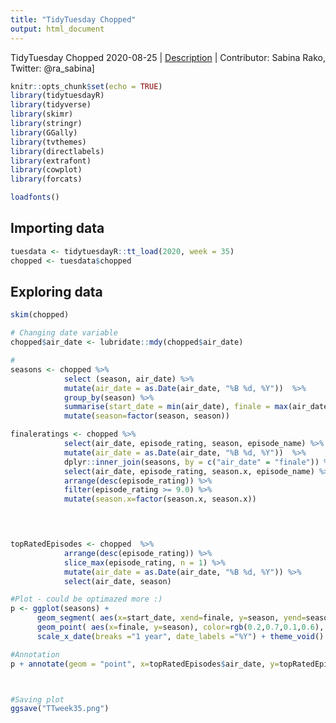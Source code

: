 ---
title: "TidyTuesday Chopped"
output: html_document
---
TidyTuesday Chopped 2020-08-25 |
[Description](https://github.com/rfordatascience/tidytuesday/blob/master/data/2020/2020-08-25/readme.md) |
Contributor: Sabina Rako, Twitter: @ra_sabina]

```{r setup, include=FALSE}
knitr::opts_chunk$set(echo = TRUE)
library(tidytuesdayR)
library(tidyverse)
library(skimr)
library(stringr)
library(GGally)
library(tvthemes)
library(directlabels)
library(extrafont)
library(cowplot)
library(forcats)

loadfonts()

```


## Importing data

```{r include=FALSE}
tuesdata <- tidytuesdayR::tt_load(2020, week = 35)
chopped <- tuesdata$chopped
```

## Exploring data

```{r}
skim(chopped)

```
```{r}
# Changing date variable
chopped$air_date <- lubridate::mdy(chopped$air_date)

#
seasons <- chopped %>% 
            select (season, air_date) %>% 
            mutate(air_date = as.Date(air_date, "%B %d, %Y"))  %>%
            group_by(season) %>% 
            summarise(start_date = min(air_date), finale = max(air_date)) %>% 
            mutate(season=factor(season, season))

finaleratings <- chopped %>% 
            select(air_date, episode_rating, season, episode_name) %>% 
            mutate(air_date = as.Date(air_date, "%B %d, %Y"))  %>%
            dplyr::inner_join(seasons, by = c("air_date" = "finale")) %>% 
            select(air_date, episode_rating, season.x, episode_name) %>% 
            arrange(desc(episode_rating)) %>% 
            filter(episode_rating >= 9.0) %>%
            mutate(season.x=factor(season.x, season.x))


  

topRatedEpisodes <- chopped  %>% 
            arrange(desc(episode_rating)) %>%
            slice_max(episode_rating, n = 1) %>% 
            mutate(air_date = as.Date(air_date, "%B %d, %Y")) %>% 
            select(air_date, season)

#Plot - could be optimazed more :)
p <- ggplot(seasons) +
      geom_segment( aes(x=start_date, xend=finale, y=season, yend=season), color="grey", size=2, alpha = 0.7) +
      geom_point( aes(x=finale, y=season), color=rgb(0.2,0.7,0.1,0.6), size=2) + 
      scale_x_date(breaks ="1 year", date_labels ="%Y") + theme_void()

#Annotation
p + annotate(geom = "point", x=topRatedEpisodes$air_date, y=topRatedEpisodes$season, size = 2, alpha = 0.5, color="red") + annotate(geom = "text", x=seasons$start_date - 100, y=seasons$season, label=seasons$season, size = 5) + annotate("rect", xmin = as.Date("2009-01-01"), xmax = as.Date("2009-12-31"), ymin = -1, ymax = 48, alpha = .2, fill="#fdbb6d") + annotate(geom = "text", x=as.Date("2009-06-01"), y=47, label="2009", size = 8) + annotate("rect", xmin = as.Date("2010-01-01"), xmax = as.Date("2010-12-31"), ymin = -1, ymax = 48, alpha = .1, fill="#fdbb6d") + annotate(geom = "text", x=as.Date("2010-06-01"), y=47, label="2010", size = 8) + annotate("rect", xmin = as.Date("2011-01-01"), xmax = as.Date("2011-12-31"), ymin = -1, ymax = 48, alpha = .2, fill="#fdbb6d") + annotate(geom = "text", x=as.Date("2011-06-01"), y=47, label="2011", size = 8) + annotate("rect", xmin = as.Date("2012-01-01"), xmax = as.Date("2012-12-31"), ymin = -1, ymax = 48, alpha = .1, fill="#fdbb6d") + annotate(geom = "text", x=as.Date("2012-06-01"), y=47, label="2012", size = 8) + annotate("rect", xmin = as.Date("2013-01-01"), xmax = as.Date("2013-12-31"), ymin = -1, ymax = 48, alpha = .2, fill="#fdbb6d") + annotate(geom = "text", x=as.Date("2013-06-01"), y=47, label="2013", size = 8) + annotate("rect", xmin = as.Date("2014-01-01"), xmax = as.Date("2014-12-31"), ymin = -1, ymax = 48, alpha = .1, fill="#fdbb6d") + annotate(geom = "text", x=as.Date("2014-06-01"), y=47, label="2014", size = 8) + annotate("rect", xmin = as.Date("2015-01-01"), xmax = as.Date("2015-12-31"), ymin = -1, ymax = 48, alpha = .2, fill="#fdbb6d") + annotate(geom = "text", x=as.Date("2015-06-01"), y=47, label="2015", size = 8)  + annotate("rect", xmin = as.Date("2016-01-01"), xmax = as.Date("2016-12-31"), ymin = -1, ymax = 48, alpha = .1, fill="#fdbb6d") + annotate(geom = "text", x=as.Date("2016-06-01"), y=47, label="2016", size = 8) + annotate("rect", xmin = as.Date("2017-01-01"), xmax = as.Date("2017-12-31"), ymin = -1, ymax = 48, alpha = .2, fill="#fdbb6d") + annotate(geom = "text", x=as.Date("2017-06-01"), y=47, label="2017", size = 8)  + annotate("rect", xmin = as.Date("2018-01-01"), xmax = as.Date("2018-12-31"), ymin = -1, ymax = 48, alpha = .1, fill="#fdbb6d") + annotate(geom = "text", x=as.Date("2018-06-01"), y=47, label="2018", size = 8)  + annotate("rect", xmin = as.Date("2019-01-01"), xmax = as.Date("2019-12-31"), ymin = -1, ymax = 48, alpha = .2, fill="#fdbb6d") + annotate(geom = "text", x=as.Date("2019-06-01"), y=47, label="2019", size = 8)  + annotate("rect", xmin = as.Date("2020-01-01"), xmax = as.Date("2020-12-31"), ymin = -1, ymax = 48, alpha = .1, fill="#fdbb6d") + annotate(geom = "text", x=as.Date("2020-06-01"), y=47, label="2020", size = 8) + labs(title = " Chopped: Are season's final episodes also the highest rated ones? No.", caption = "Over time, seasons tend to last longer and only two highest rated episodes (red dots with IMDB rating of 9.2) are also season's final episodes (green dots).  ") + theme(plot.title = element_text(size = 30, face = "bold"), plot.caption = element_text(size = 17 )) + theme(plot.background = element_rect(fill = "#f2f2f2")) 



#Saving plot
ggsave("TTweek35.png")


```





